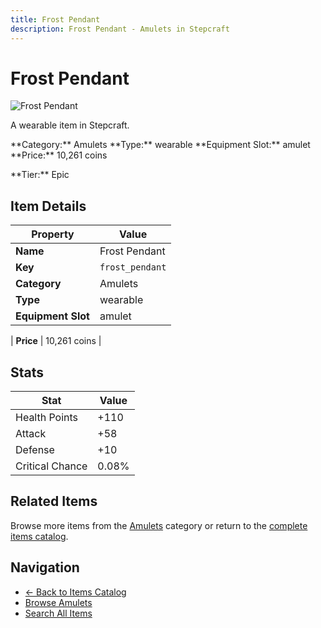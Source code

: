 ```yaml
---
title: Frost Pendant
description: Frost Pendant - Amulets in Stepcraft
---
```


# Frost Pendant

<div className="flex items-start gap-6 mb-8">
  <div className="flex-shrink-0">
    <img src="/assets/resources/trinketry/amulets/frost_pendant.png" alt="Frost Pendant" className="w-24 h-24 border rounded-lg" />
  </div>
  <div className="flex-1">
    <div className="space-y-2">
      <p className="text-lg text-muted-foreground">A wearable item in Stepcraft.</p>
      <div className="flex flex-wrap gap-4 text-sm">
        <span className="px-2 py-1 bg-blue-100 dark:bg-blue-900 rounded-md">
          **Category:** Amulets
        </span>
        <span className="px-2 py-1 bg-green-100 dark:bg-green-900 rounded-md">
          **Type:** wearable
        </span>
        <span className="px-2 py-1 bg-purple-100 dark:bg-purple-900 rounded-md">
          **Equipment Slot:** amulet
        </span>
        <span className="px-2 py-1 bg-yellow-100 dark:bg-yellow-900 rounded-md">
          **Price:** 10,261 coins
        </span>
      </div>
      <p className="text-sm font-medium">**Tier:** Epic</p>
    </div>
  </div>
</div>

## Item Details

| Property | Value |
|----------|-------|
| **Name** | Frost Pendant |
| **Key** | `frost_pendant` |
| **Category** | Amulets |
| **Type** | wearable |
| **Equipment Slot** | amulet |

| **Price** | 10,261 coins |


## Stats

| Stat | Value |
|------|-------|
| Health Points | +110 |
| Attack | +58 |
| Defense | +10 |
| Critical Chance | 0.08% |

## Related Items

Browse more items from the [Amulets](/items#amulets) category or return to the [complete items catalog](/items).

## Navigation

- [← Back to Items Catalog](/items)
- [Browse Amulets](/items#amulets)
- [Search All Items](/items)
